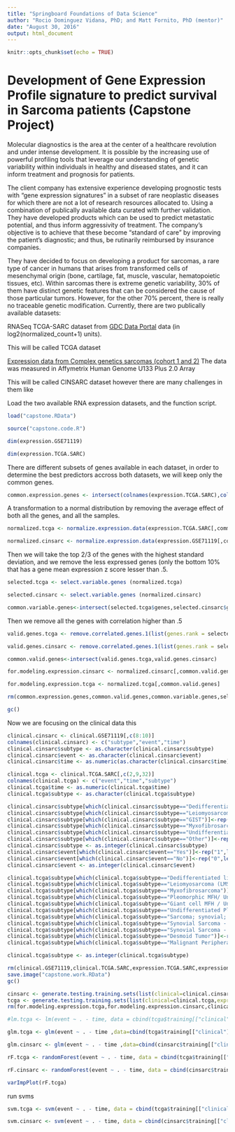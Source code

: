 ```yaml
---
title: "Springboard Foundations of Data Science"
author: "Rocio Dominguez Vidana, PhD; and Matt Fornito, PhD (mentor)"
date: "August 30, 2016"
output: html_document
---
```


```r

knitr::opts_chunk$set(echo = TRUE)

```

# Development of Gene Expression Profile signature to predict survival in Sarcoma patients (Capstone Project)

Molecular diagnostics is the area at the center of a healthcare revolution and under intense development. It is possible by the increasing use  of powerful profiling tools that leverage our understanding of genetic variability within individuals in healthy and diseased states, and it can inform treatment and prognosis for patients.

The client company has extensive experience developing prognostic tests with “gene expression signatures” in a subset of rare neoplastic diseases for which there are not a lot of research resources allocated to. Using a combination of publically available data curated with further validation. They have developed products which can be used to predict metastatic potential, and thus inform aggressivity of treatment. The company's objective is to achieve that these become “standard of care” by improving the patient's diagnostic; and thus, be rutinarily reimbursed by insurance companies.

They have decided to focus on developing a product for sarcomas, a rare type of cancer in humans that arises from transformed cells of mesenchymal origin (bone, cartilage, fat, muscle, vascular, hematopoietic tissues, etc). Within sarcomas there is extreme genetic variability, 30% of them have distinct genetic features that can be considered the cause of those particular tumors. However, for the other 70% percent, there is really no traceable genetic modification. Currently, there are two publically available datasets:

RNASeq TCGA-SARC dataset from [GDC Data Portal](https://gdc-portal.nci.nih.gov/) data (in log2(normalized_count+1) units).

This will be called TCGA dataset

[Expression data from Complex genetics sarcomas (cohort 1 and 2)](http://www.ncbi.nlm.nih.gov/geo/query/acc.cgi?acc=GSE21050)  The data was measured in Affymetrix Human Genome U133 Plus 2.0 Array

This will be called CINSARC dataset
however there are many challenges in them like 


Load the two available RNA expression datasets, and the function script.

```r

load("capstone.RData")

source("capstone.code.R")

dim(expression.GSE71119)

dim(expression.TCGA.SARC)

```

There are different subsets of genes available in each dataset, in order to determine the best predictors accross both datasets, we will keep only the common genes. 

```r

common.expression.genes <- intersect(colnames(expression.TCGA.SARC),colnames(expression.GSE71119))

```

A transformation to a normal distribution by removing the average effect of both all the genes, and all the samples. 
```r

normalized.tcga <- normalize.expression.data(expression.TCGA.SARC[,common.expression.genes])

normalized.cinsarc <- normalize.expression.data(expression.GSE71119[,common.expression.genes])

```

Then we will take the top 2/3 of the genes with the highest standard deviation, and we remove the less expressed genes (only the bottom 10% that has a gene mean expression z score lesser than  .5.

```r

selected.tcga <- select.variable.genes (normalized.tcga)

selected.cinsarc <- select.variable.genes (normalized.cinsarc)

common.variable.genes<-intersect(selected.tcga$genes,selected.cinsarc$genes)

```

Then we remove all the genes with correlation higher than .5

```r

valid.genes.tcga <- remove.correlated.genes.1(list(genes.rank = selected.tcga$genes.rank, expression.data = normalized.tcga[,common.variable.genes]))

valid.genes.cinsarc <- remove.correlated.genes.1(list(genes.rank = selected.cinsarc$genes.rank, expression.data = normalized.cinsarc[,common.variable.genes]))

common.valid.genes<-intersect(valid.genes.tcga,valid.genes.cinsarc)

for.modeling.expression.cinsarc <- normalized.cinsarc[,common.valid.genes]

for.modeling.expression.tcga <- normalized.tcga[,common.valid.genes]

```

```r

rm(common.expression.genes,common.valid.genes,common.variable.genes,selected.cinsarc,selected.tcga,valid.genes.tcga,valid.genes.cinsarc)

gc()

```

Now we are focusing on the clinical data this 

```r

clinical.cinsarc <- clinical.GSE71119[,c(8:10)]
colnames(clinical.cinsarc) <- c("subtype","event","time")
clinical.cinsarc$subtype <- as.character(clinical.cinsarc$subtype)
clinical.cinsarc$event <- as.character(clinical.cinsarc$event)
clinical.cinsarc$time <- as.numeric(as.character(clinical.cinsarc$time))*30

clinical.tcga <- clinical.TCGA.SARC[,c(2,9,32)]
colnames(clinical.tcga) <- c("event","time","subtype")
clinical.tcga$time <- as.numeric(clinical.tcga$time)
clinical.tcga$subtype <- as.character(clinical.tcga$subtype)

```

```r
clinical.cinsarc$subtype[which(clinical.cinsarc$subtype=="Dedifferentiated liposarcoma")]<-rep("1",length(which(clinical.cinsarc$subtype=="Dedifferentiated liposarcoma")))
clinical.cinsarc$subtype[which(clinical.cinsarc$subtype=="Leiomyosarcoma")]<-rep("2",length(which(clinical.cinsarc$subtype=="Leiomyosarcoma")))
clinical.cinsarc$subtype[which(clinical.cinsarc$subtype=="GIST")]<-rep("2",length(which(clinical.cinsarc$subtype=="GIST")))
clinical.cinsarc$subtype[which(clinical.cinsarc$subtype=="Myxofibrosarcoma")]<-rep("3",length(which(clinical.cinsarc$subtype=="Myxofibrosarcoma")))
clinical.cinsarc$subtype[which(clinical.cinsarc$subtype=="Undifferentiated sarcoma")]<-rep("4",length(which(clinical.cinsarc$subtype=="Undifferentiated sarcoma")))
clinical.cinsarc$subtype[which(clinical.cinsarc$subtype=="Other")]<-rep("6",length(which(clinical.cinsarc$subtype=="Other")))
clinical.cinsarc$subtype <- as.integer(clinical.cinsarc$subtype)
clinical.cinsarc$event[which(clinical.cinsarc$event=="Yes")]<-rep("1",length(which(clinical.cinsarc$event=="Yes")))
clinical.cinsarc$event[which(clinical.cinsarc$event=="No")]<-rep("0",length(which(clinical.cinsarc$event=="No")))
clinical.cinsarc$event <- as.integer(clinical.cinsarc$event)

clinical.tcga$subtype[which(clinical.tcga$subtype=="Dedifferentiated liposarcoma")]<-rep("1",length(which(clinical.tcga$subtype=="Dedifferentiated liposarcoma")))
clinical.tcga$subtype[which(clinical.tcga$subtype=="Leiomyosarcoma (LMS)")]<-rep("2",length(which(clinical.tcga$subtype=="Leiomyosarcoma (LMS)")))
clinical.tcga$subtype[which(clinical.tcga$subtype=="Myxofibrosarcoma")]<-rep("3",length(which(clinical.tcga$subtype=="Myxofibrosarcoma")))
clinical.tcga$subtype[which(clinical.tcga$subtype=="Pleomorphic MFH/ Undifferentiated pleomorphic sarcoma")]<-rep("4",length(which(clinical.tcga$subtype=="Pleomorphic MFH/ Undifferentiated pleomorphic sarcoma")))
clinical.tcga$subtype[which(clinical.tcga$subtype=="Giant cell MFH / Undifferentiated pleomorphic sarcoma with giant cells")]<-rep("4",length(which(clinical.tcga$subtype=="Giant cell MFH / Undifferentiated pleomorphic sarcoma with giant cells")))
clinical.tcga$subtype[which(clinical.tcga$subtype=="Undifferentiated Pleomorphic Sarcoma (UPS)")]<-rep("4",length(which(clinical.tcga$subtype=="Undifferentiated Pleomorphic Sarcoma (UPS)")))
clinical.tcga$subtype[which(clinical.tcga$subtype=="Sarcoma; synovial; poorly differentiated")]<-rep("5",length(which(clinical.tcga$subtype=="Sarcoma; synovial; poorly differentiated")))
clinical.tcga$subtype[which(clinical.tcga$subtype=="Synovial Sarcoma - Biphasic")]<-rep("5",length(which(clinical.tcga$subtype=="Synovial Sarcoma - Biphasic")))
clinical.tcga$subtype[which(clinical.tcga$subtype=="Synovial Sarcoma - Monophasic")]<-rep("5",length(which(clinical.tcga$subtype=="Synovial Sarcoma - Monophasic")))
clinical.tcga$subtype[which(clinical.tcga$subtype=="Desmoid Tumor")]<-rep("6",length(which(clinical.tcga$subtype=="Desmoid Tumor")))
clinical.tcga$subtype[which(clinical.tcga$subtype=="Malignant Peripheral Nerve Sheath Tumors (MPNST)")]<-rep("6",length(which(clinical.tcga$subtype=="Malignant Peripheral Nerve Sheath Tumors (MPNST)")))

clinical.tcga$subtype <- as.integer(clinical.tcga$subtype)

rm(clinical.GSE71119,clinical.TCGA.SARC,expression.TCGA.SARC,expression.GSE71119)
save.image("capstone.work.RData")
gc()

```



```r
cinsarc <- generate.testing.training.sets(list(clinical=clinical.cinsarc,expression=for.modeling.expression.cinsarc))
tcga <- generate.testing.training.sets(list(clinical=clinical.tcga,expression=for.modeling.expression.tcga))
rm(for.modeling.expression.tcga,for.modeling.expression.cinsarc,clinical.tcga,clinical.cinsarc)

```



```r

#lm.tcga <- lm(event ~ . - time, data = cbind(tcga$training[["clinical"]],tcga$training[["expression"]]))

glm.tcga <- glm(event ~ . - time ,data=cbind(tcga$training[["clinical"]],tcga$training[["expression"]]),family=binomial())

glm.cinsarc <- glm(event ~ . - time ,data=cbind(cinsarc$training[["clinical"]],cinsarc$training[["expression"]]),family=binomial())

rF.tcga <- randomForest(event ~ . - time, data = cbind(tcga$training[["clinical"]],tcga$training[["expression"]]))

rF.cinsarc <- randomForest(event ~ . - time, data = cbind(cinsarc$training[["clinical"]],cinsarc$training[["expression"]]))

varImpPlot(rF.tcga)

```

run svms

```r
svm.tcga <- svm(event ~ . - time, data = cbind(tcga$training[["clinical"]],tcga$training[["expression"]]))

svm.cinsarc <- svm(event ~ . - time, data = cbind(cinsarc$training[["clinical"]],cinsarc$training[["expression"]]))
```
